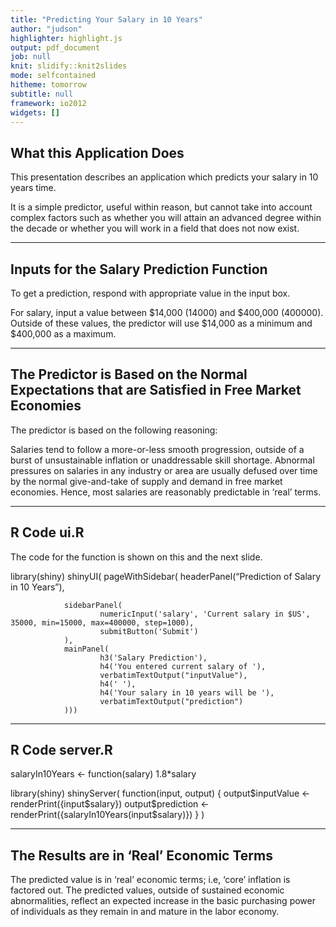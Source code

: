 ```yaml
---
title: "Predicting Your Salary in 10 Years"
author: "judson"
highlighter: highlight.js
output: pdf_document
job: null
knit: slidify::knit2slides
mode: selfcontained
hitheme: tomorrow
subtitle: null
framework: io2012
widgets: []
---
```


## What this Application Does

This presentation describes an application which predicts your salary in 10 years time.

It is a simple predictor, useful within reason, but cannot take into account complex factors such as whether you will attain an advanced degree within the decade or whether you will work in a field that does not now exist. 

---

## Inputs for the Salary Prediction Function

To get a prediction, respond with appropriate value in the input box. 

For salary, input a value between $14,000 (14000) and $400,000 (400000). Outside of these values, the predictor will use $14,000 as a minimum and $400,000 as a maximum.

---

## The Predictor is Based on the Normal Expectations that are Satisfied in Free Market Economies

The predictor is based on the following reasoning:

Salaries tend to follow a more-or-less smooth progression, outside of a burst of unsustainable inflation or unaddressable skill shortage. Abnormal pressures on salaries in any industry or area are usually defused over time by the normal give-and-take of supply and demand in free market economies. Hence, most salaries are reasonably predictable in 'real' terms.

---

## R Code ui.R

The code for the function is shown on this and the next slide.

library(shiny)
shinyUI(
        pageWithSidebar(
                headerPanel("Prediction of Salary in 10 Years"),
                
                sidebarPanel(
                        numericInput('salary', 'Current salary in $US', 35000, min=15000, max=400000, step=1000),
                        submitButton('Submit')
                ),
                mainPanel(
                        h3('Salary Prediction'),
                        h4('You entered current salary of '),
                        verbatimTextOutput("inputValue"),
                        h4(' '),
                        h4('Your salary in 10 years will be '),
                        verbatimTextOutput("prediction")
                )))

---  

## R Code server.R

salaryIn10Years <- function(salary) 1.8*salary

library(shiny)
shinyServer(
        function(input, output) {
                output$inputValue <- renderPrint({input$salary})
                output$prediction <- renderPrint({salaryIn10Years(input$salary)})
        }
)





---

## The Results are in 'Real' Economic Terms

The predicted value is in 'real' economic terms; i.e, 'core' inflation is factored out. The predicted values, outside of sustained economic abnormalities, reflect an expected increase in the basic purchasing power of individuals as they remain in and mature in the labor economy.


